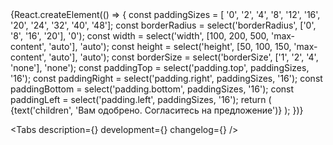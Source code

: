 


<Meta title='Components/Cells/UnderlayWrapper' component={UnderlayWrapper} id='UnderlayWrapper' />

<!-- Canvas -->

<Story name='UnderlayWrapper'>
 {React.createElement(() => {
    const paddingSizes = [ '0', '2', '4', '8', '12', '16', '20', '24', '32', '40', '48'];
    const borderRadius = select('borderRadius', ['0', '8', '16', '20'], '0');
    const width = select('width', [100, 200, 500, 'max-content', 'auto'], 'auto');
    const height = select('height', [50, 100, 150, 'max-content', 'auto'], 'auto');
    const borderSize = select('borderSize', ['1', '2', '4', 'none'], 'none');
    const paddingTop = select('padding.top', paddingSizes, '16');
    const paddingRight = select('padding.right', paddingSizes, '16');
    const paddingBottom = select('padding.bottom', paddingSizes, '16');
    const paddingLeft = select('padding.left', paddingSizes, '16');
    return (
        <UnderlayWrapper
            borderRadius={borderRadius}
            borderSize={borderSize}
            imageUrl={text('imageUrl', '')}
            shadow={select('shadow', SHADOW, 'shadow-l')}
            backgroundColor={select('backgroundColor', BACKGROUND, 'positive-muted')}
            borderColor={select('borderColor', BORDER_COLOR, 'graphic-positive')}
            height={height}
            width={width}
            padding={{
                    top: paddingTop,
                    right: paddingRight,
                    bottom: paddingBottom,
                    left: paddingLeft,
                }}
        >
            {text('children', 'Вам одобрено. Согласитесь на предложение')}
        </UnderlayWrapper>
    );
})}
</Story>

<!-- Docs -->

<ComponentHeader
    name='UnderlayWrapper'
    version={version}
    package='@alfalab/core-components/underlay-wrapper'
    design='https://www.figma.com/file/cdNnkh2QdxuvYLrBm4cubM/Web-%3A%3A-Core-Default-Components?node-id=317%3A37759'
    children='Подложка под любой вид контента.'
/>

<Tabs 
    description={<Description />} 
    development={<Development />}
    changelog={<Changelog />} 
/>
